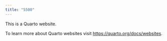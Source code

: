 ```yaml
---
title: "5500"
---
```


This is a Quarto website.

To learn more about Quarto websites visit <https://quarto.org/docs/websites>.
